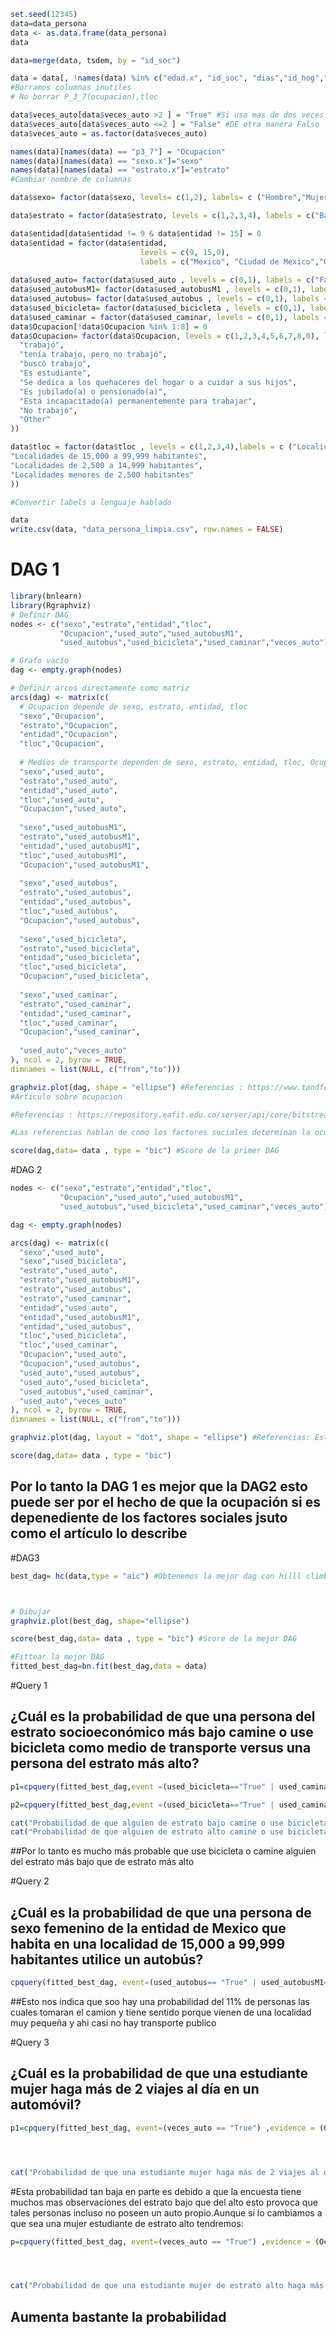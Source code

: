 
```r
set.seed(12345)
data=data_persona
data <- as.data.frame(data_persona)
data


```


```r
data=merge(data, tsdem, by = "id_soc")

data = data[, !names(data) %in% c("edad.x", "id_soc", "dias","id_hog","n_ren","parentesco","sexo.y","edad.y","niv","gra","p3_8","p4_2","p4_3","p5_4","p6_4","estrato.y","factor","upm_dis","est_dis","distrito","ent","mun")] 
#Borramos columnas inutiles
# No borrar P_3_7(ocupacion),tloc

data$veces_auto[data$veces_auto >2 ] = "True" #Si usa mas de dos veces el auto al dia True
data$veces_auto[data$veces_auto <=2 ] = "False" #DE otra manera Falso
data$veces_auto = as.factor(data$veces_auto) 

names(data)[names(data) == "p3_7"] = "Ocupacion"
names(data)[names(data) == "sexo.x"]="sexo"
names(data)[names(data) == "estrato.x"]="estrato"
#Cambiar nombre de columnas

data$sexo= factor(data$sexo, levels= c(1,2), labels= c ("Hombre","Mujer"))

data$estrato = factor(data$estrato, levels = c(1,2,3,4), labels = c("Bajo","Medio_bajo","Medio_alto","Alto") )

data$entidad[data$entidad != 9 & data$entidad != 15] = 0  
data$entidad = factor(data$entidad,
                             levels = c(9, 15,0),
                             labels = c("Mexico", "Ciudad de Mexico","Other"))
                                            
data$used_auto= factor(data$used_auto , levels = c(0,1), labels = c("False","True"))
data$used_autobusM1= factor(data$used_autobusM1 , levels = c(0,1), labels = c("False","True"))
data$used_autobus= factor(data$used_autobus , levels = c(0,1), labels = c("False","True"))
data$used_bicicleta= factor(data$used_bicicleta , levels = c(0,1), labels = c("False","True"))
data$used_caminar = factor(data$used_caminar, levels = c(0,1), labels = c("False","True"))
data$Ocupacion[!data$Ocupacion %in% 1:8] = 0
data$Ocupacion= factor(data$Ocupacion, levels = c(1,2,3,4,5,6,7,8,0), labels = c(
  "trabajó",
  "tenía trabajo, pero no trabajó",
  "buscó trabajo",
  "Es estudiante",
  "Se dedica a los quehaceres del hogar o a cuidar a sus hijos",
  "Es jubilado(a) o pensionado(a)",
  "Está incapacitado(a) permanentemente para trabajar",
  "No trabajó",
  "Other"
))

data$tloc = factor(data$tloc , levels = c(1,2,3,4),labels = c ("Localidades mayores de 100000 habitantes",
"Localidades de 15,000 a 99,999 habitantes",
"Localidades de 2,500 a 14,999 habitantes",
"Localidades menores de 2,500 habitantes"
))

#Convertir labels a lenguaje hablado

```

```r
data
write.csv(data, "data_persona_limpia.csv", row.names = FALSE)
```

# DAG 1

```r
library(bnlearn)
library(Rgraphviz)
# Definir DAG
nodes <- c("sexo","estrato","entidad","tloc",
           "Ocupacion","used_auto","used_autobusM1",
           "used_autobus","used_bicicleta","used_caminar","veces_auto")

# Grafo vacío
dag <- empty.graph(nodes)

# Definir arcos directamente como matriz
arcs(dag) <- matrix(c(
  # Ocupacion depende de sexo, estrato, entidad, tloc
  "sexo","Ocupacion",
  "estrato","Ocupacion",
  "entidad","Ocupacion",
  "tloc","Ocupacion",
  
  # Medios de transporte dependen de sexo, estrato, entidad, tloc, Ocupacion
  "sexo","used_auto",
  "estrato","used_auto",
  "entidad","used_auto",
  "tloc","used_auto",
  "Ocupacion","used_auto",
  
  "sexo","used_autobusM1",
  "estrato","used_autobusM1",
  "entidad","used_autobusM1",
  "tloc","used_autobusM1",
  "Ocupacion","used_autobusM1",
  
  "sexo","used_autobus",
  "estrato","used_autobus",
  "entidad","used_autobus",
  "tloc","used_autobus",
  "Ocupacion","used_autobus",
  
  "sexo","used_bicicleta",
  "estrato","used_bicicleta",
  "entidad","used_bicicleta",
  "tloc","used_bicicleta",
  "Ocupacion","used_bicicleta",
  
  "sexo","used_caminar",
  "estrato","used_caminar",
  "entidad","used_caminar",
  "tloc","used_caminar",
  "Ocupacion","used_caminar",
  
  "used_auto","veces_auto"
), ncol = 2, byrow = TRUE,
dimnames = list(NULL, c("from","to")))


```

```r
graphviz.plot(dag, shape = "ellipse") #Referencias : https://www.tandfonline.com/doi/full/10.1080/14427591.2023.2212676
#Articulo sobre ocupacion

#Referencias : https://repository.eafit.edu.co/server/api/core/bitstreams/710b4da3-8e42-43cf-b3c7-318c0a901a15/content #Articulo sobre transporte

#Las referencias hablan de como los factores sociales determinan la ocupacion y esta misma mas los factores sociales determinan el medio de transporte
```

```r
score(dag,data= data , type = "bic") #Score de la primer DAG
```


#DAG 2

```r
nodes <- c("sexo","estrato","entidad","tloc",
           "Ocupacion","used_auto","used_autobusM1",
           "used_autobus","used_bicicleta","used_caminar","veces_auto")

dag <- empty.graph(nodes)

arcs(dag) <- matrix(c(
  "sexo","used_auto",
  "sexo","used_bicicleta",
  "estrato","used_auto",
  "estrato","used_autobusM1",
  "estrato","used_autobus",
  "estrato","used_caminar",
  "entidad","used_auto",
  "entidad","used_autobusM1",
  "entidad","used_autobus",
  "tloc","used_bicicleta",
  "tloc","used_caminar",
  "Ocupacion","used_auto",
  "Ocupacion","used_autobus",
  "used_auto","used_autobus",
  "used_auto","used_bicicleta",
  "used_autobus","used_caminar",
  "used_auto","veces_auto"
), ncol = 2, byrow = TRUE,
dimnames = list(NULL, c("from","to")))

graphviz.plot(dag, layout = "dot", shape = "ellipse") #Referencias: Está basado en lo mismo que lo anterior pero aqui asumimos que ocupacion tambien es independiente y en el hecho de que si usa auto es un transporte privado y por lo tanto es probable que no utiliza autobus ni bicicleta ni camina
```
```r
score(dag,data= data , type = "bic")
```

## Por lo tanto la DAG 1 es mejor que la DAG2 esto puede ser por el hecho de que la ocupación si es depenediente de los factores sociales jsuto como el artículo lo describe 
#DAG3
```r

best_dag= hc(data,type = "aic") #Obtenemos la mejor dag con hilll climbing



# Dibujar
graphviz.plot(best_dag, shape="ellipse")
```

```r
score(best_dag,data= data , type = "bic") #Score de la mejor DAG
```

```r
#Fittear la mejor DAG
fitted_best_dag=bn.fit(best_dag,data = data) 
```

#Query 1

## ¿Cuál es la probabilidad de que una persona del estrato socioeconómico más bajo camine o use bicicleta como medio de transporte versus una persona del estrato más alto?


```r
p1=cpquery(fitted_best_dag,event =(used_bicicleta=="True" | used_caminar=="True"), evidence = (estrato=="Bajo") )

p2=cpquery(fitted_best_dag,event =(used_bicicleta=="True" | used_caminar=="True"), evidence = (estrato=="Alto") )

cat("Probabilidad de que alguien de estrato bajo camine o use bicicleta: ", p1, "\n")
cat("Probabilidad de que alguien de estrato alto camine o use bicicleta: ", p2, "\n")
```
##Por lo tanto es mucho más probable que use bicicleta o camine alguien del estrato más bajo que de estrato más alto

#Query 2

## ¿Cuál es la probabilidad de que una persona de sexo femenino de la entidad de Mexico que habita en una localidad de 15,000 a 99,999 habitantes utilice un autobús?	

```r
cpquery(fitted_best_dag, event=(used_autobus== "True" | used_autobusM1== "True") ,evidence = (sexo == "Mujer" & entidad == "Mexico" & tloc == "Localidades de 15,000 a 99,999 habitantes") )
```
##Esto nos indica que soo hay una probabilidad del 11% de personas las cuales tomaran el camion y tiene sentido porque vienen de una localidad muy pequeña y ahi casi no hay transporte publico

#Query 3

## ¿Cuál es la probabilidad de que una estudiante mujer haga más de 2 viajes al día en un automóvil?	
```r
p1=cpquery(fitted_best_dag, event=(veces_auto == "True") ,evidence = (Ocupacion == "Es estudiante"& sexo == "Mujer" ) )




cat("Probabilidad de que una estudiante mujer haga más de 2 viajes al día en un automóvil: ", p1, "\n")

```

#Esta probabilidad tan baja en parte es debido a que la encuesta  tiene muchos mas observaciones del estrato bajo que del alto  esto provoca que tales personas incluso no poseen un auto propio.Aunque si lo cambiamos a que sea una mujer estudiante de estrato alto tendremos:

```r
p=cpquery(fitted_best_dag, event=(veces_auto == "True") ,evidence = (Ocupacion == "Es estudiante"& sexo == "Mujer" & estrato == "Alto") )




cat("Probabilidad de que una estudiante mujer de estrato alto haga más de 2 viajes al día en un automóvil: ", p, "\n")
```

## Aumenta bastante la probabilidad

